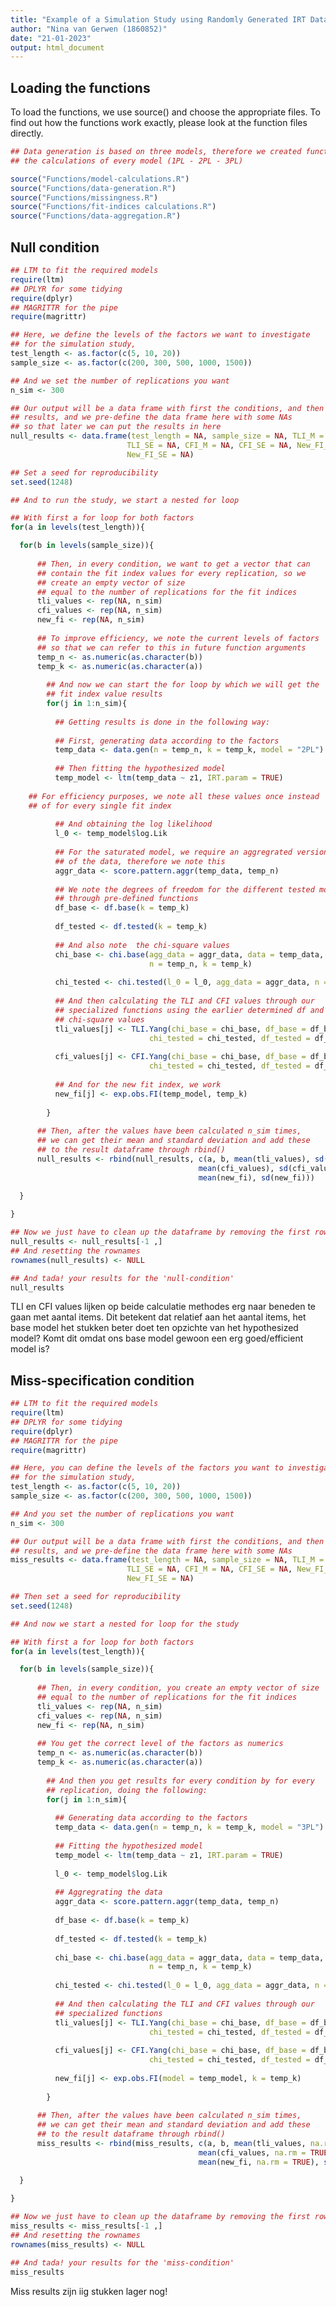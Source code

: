 ```yaml
---
title: "Example of a Simulation Study using Randomly Generated IRT Data"
author: "Nina van Gerwen (1860852)"
date: "21-01-2023"
output: html_document
---
```


## Loading the functions

To load the functions, we use source() and choose the appropriate files. To 
find out how the functions work exactly, please look at the function files directly.

```r
## Data generation is based on three models, therefore we created functions for
## the calculations of every model (1PL - 2PL - 3PL)

source("Functions/model-calculations.R")
source("Functions/data-generation.R")
source("Functions/missingness.R")
source("Functions/fit-indices calculations.R")
source("Functions/data-aggregation.R")

```

## Null condition

```r
## LTM to fit the required models
require(ltm)
## DPLYR for some tidying
require(dplyr)
## MAGRITTR for the pipe
require(magrittr)

## Here, we define the levels of the factors we want to investigate
## for the simulation study,
test_length <- as.factor(c(5, 10, 20))
sample_size <- as.factor(c(200, 300, 500, 1000, 1500))

## And we set the number of replications you want
n_sim <- 300

## Our output will be a data frame with first the conditions, and then the
## results, and we pre-define the data frame here with some NAs
## so that later we can put the results in here
null_results <- data.frame(test_length = NA, sample_size = NA, TLI_M = NA,
                          TLI_SE = NA, CFI_M = NA, CFI_SE = NA, New_FI_M = NA,
                          New_FI_SE = NA)

## Set a seed for reproducibility
set.seed(1248)

## And to run the study, we start a nested for loop

## With first a for loop for both factors
for(a in levels(test_length)){

  for(b in levels(sample_size)){
      
      ## Then, in every condition, we want to get a vector that can 
      ## contain the fit index values for every replication, so we 
      ## create an empty vector of size
      ## equal to the number of replications for the fit indices
      tli_values <- rep(NA, n_sim)
      cfi_values <- rep(NA, n_sim)
      new_fi <- rep(NA, n_sim)
      
      ## To improve efficiency, we note the current levels of factors
      ## so that we can refer to this in future function arguments
      temp_n <- as.numeric(as.character(b))
      temp_k <- as.numeric(as.character(a))
      
        ## And now we can start the for loop by which we will get the
        ## fit index value results
        for(j in 1:n_sim){
          
          ## Getting results is done in the following way:
    
          ## First, generating data according to the factors
          temp_data <- data.gen(n = temp_n, k = temp_k, model = "2PL")
                        
          ## Then fitting the hypothesized model
          temp_model <- ltm(temp_data ~ z1, IRT.param = TRUE)
          
    ## For efficiency purposes, we note all these values once instead
    ## of for every single fit index 
          
          ## And obtaining the log likelihood
          l_0 <- temp_model$log.Lik
          
          ## For the saturated model, we require an aggregrated version 
          ## of the data, therefore we note this 
          aggr_data <- score.pattern.aggr(temp_data, temp_n)
          
          ## We note the degrees of freedom for the different tested models
          ## through pre-defined functions
          df_base <- df.base(k = temp_k)
          
          df_tested <- df.tested(k = temp_k)
          
          ## And also note  the chi-square values
          chi_base <- chi.base(agg_data = aggr_data, data = temp_data,
                               n = temp_n, k = temp_k)
          
          chi_tested <- chi.tested(l_0 = l_0, agg_data = aggr_data, n = temp_n)
          
          ## And then calculating the TLI and CFI values through our
          ## specialized functions using the earlier determined df and 
          ## chi-square values
          tli_values[j] <- TLI.Yang(chi_base = chi_base, df_base = df_base, 
                               chi_tested = chi_tested, df_tested = df_tested)
          
          cfi_values[j] <- CFI.Yang(chi_base = chi_base, df_base = df_base, 
                               chi_tested = chi_tested, df_tested = df_tested)
          
          ## And for the new fit index, we work 
          new_fi[j] <- exp.obs.FI(temp_model, temp_k)
          
        }
      
      ## Then, after the values have been calculated n_sim times, 
      ## we can get their mean and standard deviation and add these
      ## to the result dataframe through rbind()
      null_results <- rbind(null_results, c(a, b, mean(tli_values), sd(tli_values),
                                          mean(cfi_values), sd(cfi_values),
                                          mean(new_fi), sd(new_fi)))

  }
  
}

## Now we just have to clean up the dataframe by removing the first row of NAs
null_results <- null_results[-1 ,]
## And resetting the rownames
rownames(null_results) <- NULL

## And tada! your results for the 'null-condition'
null_results
```

TLI en CFI values lijken op beide calculatie methodes erg naar beneden
te gaan met aantal items. Dit betekent dat relatief aan het aantal items, 
het base model het stukken beter doet ten opzichte van het hypothesized 
model? Komt dit omdat ons base model gewoon een erg goed/efficient model is?

## Miss-specification condition

```r
## LTM to fit the required models
require(ltm)
## DPLYR for some tidying
require(dplyr)
## MAGRITTR for the pipe
require(magrittr)

## Here, you can define the levels of the factors you want to investigate
## for the simulation study,
test_length <- as.factor(c(5, 10, 20))
sample_size <- as.factor(c(200, 300, 500, 1000, 1500))

## And you set the number of replications you want
n_sim <- 300

## Our output will be a data frame with first the conditions, and then the
## results, and we pre-define the data frame here with some NAs
miss_results <- data.frame(test_length = NA, sample_size = NA, TLI_M = NA,
                          TLI_SE = NA, CFI_M = NA, CFI_SE = NA, New_FI_M = NA,
                          New_FI_SE = NA)

## Then set a seed for reproducibility
set.seed(1248)

## And now we start a nested for loop for the study

## With first a for loop for both factors
for(a in levels(test_length)){

  for(b in levels(sample_size)){
      
      ## Then, in every condition, you create an empty vector of size
      ## equal to the number of replications for the fit indices
      tli_values <- rep(NA, n_sim)
      cfi_values <- rep(NA, n_sim)
      new_fi <- rep(NA, n_sim)
      
      ## You get the correct level of the factors as numerics
      temp_n <- as.numeric(as.character(b))
      temp_k <- as.numeric(as.character(a))
      
        ## And then you get results for every condition by for every
        ## replication, doing the following:
        for(j in 1:n_sim){
    
          ## Generating data according to the factors
          temp_data <- data.gen(n = temp_n, k = temp_k, model = "3PL")
                        
          ## Fitting the hypothesized model
          temp_model <- ltm(temp_data ~ z1, IRT.param = TRUE)
          
          l_0 <- temp_model$log.Lik
          
          ## Aggregrating the data
          aggr_data <- score.pattern.aggr(temp_data, temp_n)
          
          df_base <- df.base(k = temp_k)
          
          df_tested <- df.tested(k = temp_k)
          
          chi_base <- chi.base(agg_data = aggr_data, data = temp_data,
                               n = temp_n, k = temp_k)
          
          chi_tested <- chi.tested(l_0 = l_0, agg_data = aggr_data, n = temp_n)
          
          ## And then calculating the TLI and CFI values through our
          ## specialized functions
          tli_values[j] <- TLI.Yang(chi_base = chi_base, df_base = df_base, 
                               chi_tested = chi_tested, df_tested = df_tested)
          
          cfi_values[j] <- CFI.Yang(chi_base = chi_base, df_base = df_base, 
                               chi_tested = chi_tested, df_tested = df_tested)
          
          new_fi[j] <- exp.obs.FI(model = temp_model, k = temp_k)
        
        }
      
      ## Then, after the values have been calculated n_sim times, 
      ## we can get their mean and standard deviation and add these
      ## to the result dataframe through rbind()
      miss_results <- rbind(miss_results, c(a, b, mean(tli_values, na.rm = TRUE), sd(tli_values, na.rm = TRUE),
                                          mean(cfi_values, na.rm = TRUE), sd(cfi_values, na.rm = TRUE),
                                          mean(new_fi, na.rm = TRUE), sd(new_fi, na.rm = TRUE)))

  }
  
}

## Now we just have to clean up the dataframe by removing the first row
miss_results <- miss_results[-1 ,]
## And resetting the rownames
rownames(miss_results) <- NULL

## And tada! your results for the 'miss-condition'
miss_results
```

Miss results zijn iig stukken lager nog!